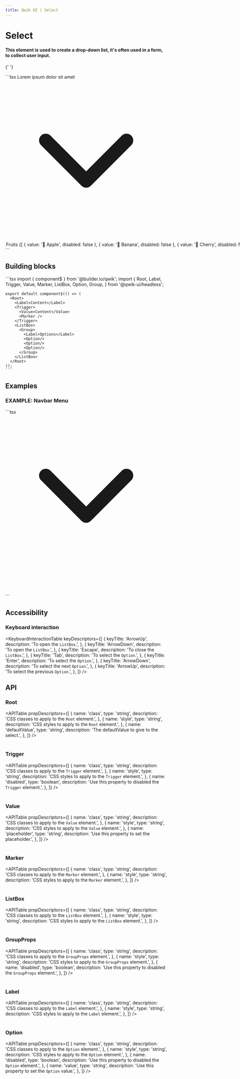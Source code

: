 ```yaml
---
title: Qwik UI | Select
---
```



# Select

#### This element is used to create a drop-down list, it's often used in a form, to collect user input.

{' '}

<Example01>
  ```tsx
  <Root>
    <Label class="text-black dark:text-white">Lorem ipsum dolor sit amet</Label>
    <Trigger class="flex justify-between items-center border-slate-200 dark:border-gray-600 border-[1px] p-4">
      <Value placeholder="Select an option! ⚡" />
      <Marker class="w-6 h-6">
        <svg
          xmlns="http://www.w3.org/2000/svg"
          viewBox="0 0 24 24"
          fill="none"
          stroke="currentColor"
          stroke-width="2"
          stroke-linecap="round"
          stroke-linejoin="round"
        >
          <polyline points="6 9 12 15 18 9"></polyline>
        </svg>
      </Marker>
    </Trigger>
    <ListBox class="bg-slate-100 dark:bg-gray-700 border-slate-200 dark:border-gray-600 border-[1px]">
      <Option value="🚀 Qwik" class="p-4" />
      <Group class="p-4">
        <Label class="p-4">Fruits</Label>
        {[
          { value: '🍎 Apple', disabled: false },
          { value: '🍌 Banana', disabled: false },
          { value: '🍒 Cherry', disabled: false },
          { value: '🐲 Dragonfruit', disabled: true },
        ].map((option) => {
          return (
            <Option
              key={useId()}
              value={option.value}
              disabled={option.disabled}
              class="aria-disabled:text-red-500 aria-disabled:cursor-not-allowed hover:bg-slate-300 dark:hover:bg-gray-600 p-4"
            />
          );
        })}
      </Group>
    </ListBox>
  </Root>
  ```
</Example01>

## Building blocks

  <CodeExample>
    ```tsx
    import { component$ } from '@builder.io/qwik';
    import { Root, Label, Trigger, Value, Marker, ListBox, Option, Group, } from '@qwik-ui/headless';

    export default component$(() => (
      <Root>
        <Label>Content</Label>
        <Trigger>
          <Value>Content</Value>
          <Marker />
        </Trigger>
        <ListBox>
          <Group>
            <Label>Options</Label>
            <Option/>
            <Option/>
            <Option/>
          </Group>
        </ListBox>
      </Root>
    ));
    ```

  </CodeExample>

## Examples

### EXAMPLE: Navbar Menu

<Example02>
  ```tsx
  <Root>
    <Trigger class="flex justify-between items-center border-slate-200 dark:border-gray-600 border-[1px] p-4">
      <Value placeholder="Home" />
      <Marker class="w-6 h-6">
        <svg
          xmlns="http://www.w3.org/2000/svg"
          viewBox="0 0 24 24"
          fill="none"
          stroke="currentColor"
          stroke-width="2"
          stroke-linecap="round"
          stroke-linejoin="round"
        >
          <polyline points="6 9 12 15 18 9"></polyline>
        </svg>
      </Marker>
    </Trigger>
    <ListBox class="bg-slate-100 dark:bg-gray-700 border-slate-200 dark:border-gray-600 border-[1px]">
      <Option value="Orders" class="p-4" />
      <Option value="Settings" class="p-4" />
      <Option value="Contact us" class="p-4" />
    </ListBox>
  </Root>
  ```
</Example02>

## Accessibility

### Keyboard interaction

<KeyboardInteractionTable
  keyDescriptors={[
    {
      keyTitle: 'ArrowUp',
      description: 'To open the `ListBox`.',
    },
    {
      keyTitle: 'ArrowDown',
      description: 'To open the `ListBox`.',
    },
    {
      keyTitle: 'Escape',
      description: 'To close the `ListBox`.',
    },
    {
      keyTitle: 'Tab',
      description: 'To select the `Option`.',
    },
    {
      keyTitle: 'Enter',
      description: 'To select the `Option`.',
    },
    {
      keyTitle: 'ArrowDown',
      description: 'To select the next `Option`.',
    },
    {
      keyTitle: 'ArrowUp',
      description: 'To select the previous `Option`.',
    },
  ]}
/>

## API

### Root

<APITable
  propDescriptors={[
    {
      name: 'class',
      type: 'string',
      description: 'CSS classes to apply to the `Root` element.',
    },
    {
      name: 'style',
      type: 'string',
      description: 'CSS styles to apply to the `Root` element.',
    },
    {
      name: 'defaultValue',
      type: 'string',
      description: 'The defaultValue to give to the select.',
    },
  ]}
/>
<br />
<br />
### Trigger

<APITable
  propDescriptors={[
    {
      name: 'class',
      type: 'string',
      description: 'CSS classes to apply to the `Trigger` element.',
    },
    {
      name: 'style',
      type: 'string',
      description: 'CSS styles to apply to the `Trigger` element.',
    },
    {
      name: 'disabled',
      type: 'boolean',
      description: 'Use this property to disabled the `Trigger` element.',
    },
  ]}
/>
<br />
<br />
### Value

<APITable
  propDescriptors={[
    {
      name: 'class',
      type: 'string',
      description: 'CSS classes to apply to the `Value` element.',
    },
    {
      name: 'style',
      type: 'string',
      description: 'CSS styles to apply to the `Value` element.',
    },
    {
      name: 'placeholder',
      type: 'string',
      description: 'Use this property to set the placeholder.',
    },
  ]}
/>
<br />
<br />
### Marker

<APITable
  propDescriptors={[
    {
      name: 'class',
      type: 'string',
      description: 'CSS classes to apply to the `Marker` element.',
    },
    {
      name: 'style',
      type: 'string',
      description: 'CSS styles to apply to the `Marker` element.',
    },
  ]}
/>
<br />
<br />
### ListBox

<APITable
  propDescriptors={[
    {
      name: 'class',
      type: 'string',
      description: 'CSS classes to apply to the `ListBox` element.',
    },
    {
      name: 'style',
      type: 'string',
      description: 'CSS styles to apply to the `ListBox` element.',
    },
  ]}
/>
<br />
<br />
### GroupProps

<APITable
  propDescriptors={[
    {
      name: 'class',
      type: 'string',
      description: 'CSS classes to apply to the `GroupProps` element.',
    },
    {
      name: 'style',
      type: 'string',
      description: 'CSS styles to apply to the `GroupProps` element.',
    },
    {
      name: 'disabled',
      type: 'boolean',
      description: 'Use this property to disabled the `GroupProps` element.',
    },
  ]}
/>
<br />
<br />
### Label

<APITable
  propDescriptors={[
    {
      name: 'class',
      type: 'string',
      description: 'CSS classes to apply to the `Label` element.',
    },
    {
      name: 'style',
      type: 'string',
      description: 'CSS styles to apply to the `Label` element.',
    },
  ]}
/>
<br />
<br />
### Option

<APITable
  propDescriptors={[
    {
      name: 'class',
      type: 'string',
      description: 'CSS classes to apply to the `Option` element.',
    },
    {
      name: 'style',
      type: 'string',
      description: 'CSS styles to apply to the `Option` element.',
    },
    {
      name: 'disabled',
      type: 'boolean',
      description: 'Use this property to disabled the `Option` element.',
    },
    {
      name: 'value',
      type: 'string',
      description: 'Use this property to set the `Option` value.',
    },
  ]}
/>
